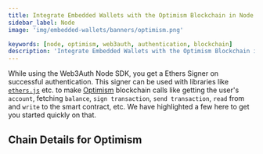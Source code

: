 ```yaml
---
title: Integrate Embedded Wallets with the Optimism Blockchain in Node
sidebar_label: Node
image: 'img/embedded-wallets/banners/optimism.png'

keywords: [node, optimism, web3auth, authentication, blockchain]
description: 'Integrate Embedded Wallets with the Optimism Blockchain in Node | Embedded Wallets'
---
```



While using the Web3Auth Node SDK, you get a Ethers Signer on successful authentication. This signer can be used with libraries like [`ethers.js`](https://docs.ethers.io/v5/getting-started/) etc. to make [Optimism](https://www.optimism.io/) blockchain calls like getting the user's `account`, fetching `balance`, `sign transaction`, `send transaction`, `read` from and `write` to the smart contract, etc. We have highlighted a few here to get you started quickly on that.

## Chain Details for Optimism

<ChainDetailsOptimism />

<EVMInteraction />
